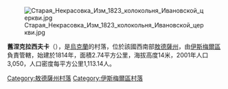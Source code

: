 [[Image:Старая_Некрасовка_Изм_1823_колокольня_Ивановской_церкви.jpg|right]]

{{coord|45|20|27|N|28|55|27|E|scale:30000|display=title}}

'''舊涅克拉西夫卡'''（{{lang-uk|Стара Некрасівка}}），是[[烏克蘭|烏克蘭]]的村落，位於該國西南部[[敖德薩州|敖德薩州]]，由[[伊斯梅爾區|伊斯梅爾區]]負責管轄，始建於1814年，面積2.74平方公里，海拔高度14米，2001年人口3,050，人口密度每平方公里1,113.14人。

{{DEFAULTSORT:Стара Некрасівка}}
[[Category:敖德薩州村落|Category:敖德薩州村落]]
[[Category:伊斯梅爾區村落|Category:伊斯梅爾區村落]]


{{Odessa-geo-stub}}